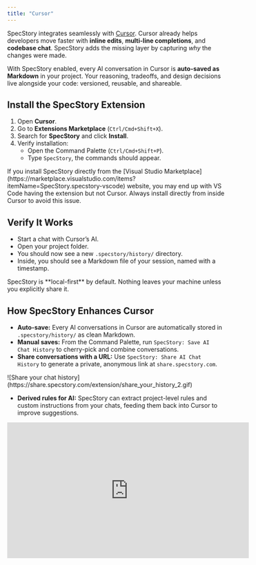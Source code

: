 ```yaml
---
title: "Cursor"
---
```


SpecStory integrates seamlessly with [Cursor](https://cursor.com). Cursor already helps developers move faster with **inline edits**, **multi-line completions**, and **codebase chat**. SpecStory adds the missing layer by capturing *why* the changes were made.

With SpecStory enabled, every AI conversation in Cursor is **auto-saved as Markdown** in your project. Your reasoning, tradeoffs, and design decisions live alongside your code: versioned, reusable, and shareable.


## Install the SpecStory Extension

1. Open **Cursor**.
2. Go to **Extensions Marketplace** (`Ctrl/Cmd+Shift+X`).
3. Search for **SpecStory** and click **Install**.
4. Verify installation:
   - Open the Command Palette (`Ctrl/Cmd+Shift+P`).
   - Type `SpecStory`, the commands should appear.

<Warning>
If you install SpecStory directly from the [Visual Studio Marketplace](https://marketplace.visualstudio.com/items?itemName=SpecStory.specstory-vscode) website, you may end up with VS Code having the extension but not Cursor. Always install directly from inside Cursor to avoid this issue.
</Warning>

## Verify It Works

- Start a chat with Cursor’s AI.
- Open your project folder.
- You should now see a new `.specstory/history/` directory.
- Inside, you should see a Markdown file of your session, named with a timestamp.

<Tip>
SpecStory is **local-first** by default. Nothing leaves your machine unless you explicitly share it.
</Tip>

## How SpecStory Enhances Cursor

- **Auto-save:** Every AI conversations in Cursor are automatically stored in `.specstory/history/` as clean Markdown.
- **Manual saves:** From the Command Palette, run `SpecStory: Save AI Chat History` to cherry-pick and combine conversations.
- **Share conversations with a URL:** Use `SpecStory: Share AI Chat History` to generate a private, anonymous link at `share.specstory.com`.

<Frame>
  ![Share your chat history](https://share.specstory.com/extension/share_your_history_2.gif)
</Frame>

- **Derived rules for AI:** SpecStory can extract project-level rules and custom instructions from your chats, feeding them back into Cursor to improve suggestions.

<Frame>
  <iframe width="560" height="315" src="https://www.youtube.com/embed/mN8NzRDGAb4?si=jIHZNmoXC1ICSEwe" title="YouTube video player" frameborder="0" allow="accelerometer; autoplay; clipboard-write; encrypted-media; gyroscope; picture-in-picture; web-share" referrerpolicy="strict-origin-when-cross-origin" allowfullscreen />
</Frame>

<Info>
Rule derivation requires:
- Auto-save enabled.
- Signed-in SpecStory extension.
</Info>

## Best Practices for Cursor Users

- **Commit your history**: Include `.specstory/history/` in your repo so teammates can review reasoning in PRs.
- **Use manual saves before big changes**: Preserve the conversation context before accepting multi-line or agent-driven edits.
- **Leverage derived rules**: Cursor’s [Project Rules](https://docs.cursor.com/context/rules-for-ai#project-rules-recommended) evolve automatically when SpecStory is active.

## Why This Matters

Cursor accelerates *what* changes in your codebase. SpecStory ensures you never lose *why* those changes happened.
Together, they give you:

- Faster debugging and onboarding
- Traceable architectural decisions
- Cleaner collaboration on AI-assisted code

## Troubleshooting

- **Extension mismatch**: If VS Code shows SpecStory installed but Cursor doesn’t, uninstall and reinstall from Cursor’s built-in Marketplace.
- **No `.specstory` folder**: Make sure you have an active project folder open. SpecStory only saves inside projects.
- **Still stuck**? File an issue on [GitHub](https://github.com/specstoryai/getspecstory/issues) or contact [support@specstory.com](mailto:support@specstory.com).

